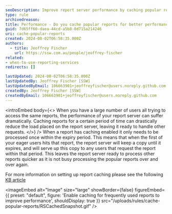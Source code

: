 ```yaml
---
seoDescription: Improve report server performance by caching popular reports to reduce server load and deliver faster results.
type: rule
archivedreason:
title: Performance - Do you cache popular reports for better performance?
guid: 7d65ff60-daea-44cd-a5b8-0d715a214246
uri: cache-popular-reports
created: 2024-08-02T06:58:35.000Z
authors:
  - title: Jeoffrey Fischer
    url: https://ssw.com.au/people/jeoffrey-fischer
related:
- when-to-use-reporting-services
redirects: []

lastUpdated: 2024-08-02T06:58:35.000Z
lastUpdatedBy: Jeoffrey Fischer [SSW]
lastUpdatedByEmail: 106663901+jeoffreyfischer@users.noreply.github.com
createdBy: Jeoffrey Fischer [SSW]
createdByEmail: 106663901+jeoffreyfischer@users.noreply.github.com
---
```


<introEmbed
  body={<>
When you have a large number of users all trying to access the same reports, the performance of your report server can suffer dramatically. Caching reports for a certain period of time can drastically reduce the load placed on the report server, leaving it ready to handle other requests.
  </>}
/>
When a report has caching enabled it only needs to be processed once within the expiry period. This means that when the first of your eager users hits that report, the report server will keep a copy until it expires, and will serve up this copy to any users that request the report within that period. This leaves the report server ready to process other reports quicker as it is not busy processing the popular reports over and over again.

For more information on setting up report caching please see the following [KB article](http://www.ssw.com.au/ssw/KB/KB.aspx?KBID=Q1668240)


<imageEmbed
  alt="Image"
  size="large"
  showBorder={false}
  figureEmbed={{
    preset: "default",
    figure: 'Enable caching for frequently used reports to improve performance',
    shouldDisplay: true
  }}
  src="/uploads/rules/cache-popular-reports/RSCachedSnapshot.gif"
/>

